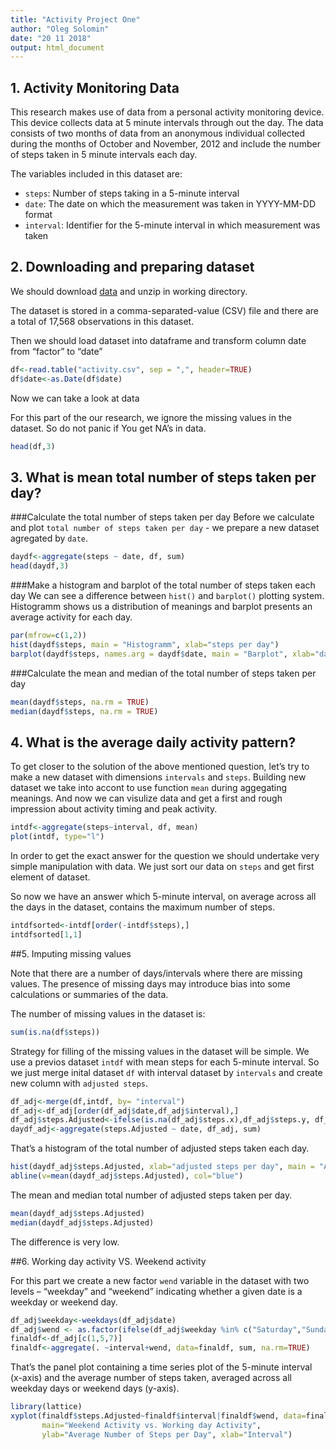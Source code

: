 ```yaml
---
title: "Activity Project One"
author: "Oleg Solomin"
date: "20 11 2018"
output: html_document
---
```

## 1. Activity Monitoring Data

This research makes use of data from a personal activity monitoring device. This device collects data at 5 minute intervals through out the day. The data consists of two months of data from an anonymous individual collected during the months of October and November, 2012 and include the number of steps taken in 5 minute intervals each day.

The variables included in this dataset are:

* `steps`: Number of steps taking in a 5-minute interval
* `date`: The date on which the measurement was taken in YYYY-MM-DD format
* `interval`: Identifier for the 5-minute interval in which measurement was taken

## 2. Downloading and preparing dataset
We should download [data](https://d396qusza40orc.cloudfront.net/repdata%2Fdata%2Factivity.zip) and unzip in working directory.

The dataset is stored in a comma-separated-value (CSV) file and there are a total of 17,568 observations in this dataset.

Then we should load dataset into dataframe and transform column date from "factor" to "date"
```r
df<-read.table("activity.csv", sep = ",", header=TRUE)
df$date<-as.Date(df$date)
```
Now we can take a look at data

For this part of the our research, we ignore the missing values in the dataset. So do not panic if You get NA's in data.
```r
head(df,3)
```
## 3. What is mean total number of steps taken per day?

###Calculate the total number of steps taken per day
Before we calculate and plot `total number of steps taken per day` - we prepare a new dataset agregated by `date`.
```r
daydf<-aggregate(steps ~ date, df, sum)
head(daydf,3)
```
###Make a histogram and barplot of the total number of steps taken each day 
We can see a difference between `hist()` and `barplot()` plotting system.
Histogramm shows us a distribution of meanings and barplot presents an average activity for each day. 
```r
par(mfrow=c(1,2))
hist(daydf$steps, main = "Histogramm", xlab="steps per day")
barplot(daydf$steps, names.arg = daydf$date, main = "Barplot", xlab="date", ylab="steps per day")
```

###Calculate the mean and median of the total number of steps taken per day
```r
mean(daydf$steps, na.rm = TRUE)
median(daydf$steps, na.rm = TRUE)
```

## 4. What is the average daily activity pattern?

To get closer to the solution of the above mentioned question, let's try to make a new dataset with dimensions `intervals` and `steps`. 
Building new dataset we take into accont to use function `mean` during aggegating meanings.
And now we can visulize data and get a first and rough impression about activity timing and peak activity.
```r
intdf<-aggregate(steps~interval, df, mean)
plot(intdf, type="l")
```

In order to get the exact answer for the question we should undertake very simple manipulation with data.
We just sort our data on `steps` and get first element of dataset.

So now we have an answer which 5-minute interval, on average across all the days in the dataset, contains the maximum number of steps.
```r
intdfsorted<-intdf[order(-intdf$steps),]
intdfsorted[1,1]
```

##5. Imputing missing values

Note that there are a number of days/intervals where there are missing values. 
The presence of missing days may introduce bias into some calculations or summaries of the data.

The number of missing values in the dataset is:

```r
sum(is.na(df$steps))
```

Strategy for filling of the missing values in the dataset will be simple. 
We use a previos dataset `intdf` with mean steps for each 5-minute interval.
So we just merge inital dataset `df` with interval dataset by `intervals` and create new column with `adjusted steps`.

```r
df_adj<-merge(df,intdf, by= "interval")
df_adj<-df_adj[order(df_adj$date,df_adj$interval),]
df_adj$steps.Adjusted<-ifelse(is.na(df_adj$steps.x),df_adj$steps.y, df_adj$steps.x)
daydf_adj<-aggregate(steps.Adjusted ~ date, df_adj, sum)
```

That's a histogram of the total number of adjusted steps taken each day.
```r
hist(daydf_adj$steps.Adjusted, xlab="adjusted steps per day", main = "Adjusted steps")
abline(v=mean(daydf_adj$steps.Adjusted), col="blue")
```

The mean and median total number of adjusted steps taken per day. 
```r
mean(daydf_adj$steps.Adjusted)
median(daydf_adj$steps.Adjusted)
```

The difference is very low.

##6. Working day activity VS. Weekend activity

For this part we create a new factor `wend` variable in the dataset with two levels – “weekday” and “weekend” indicating whether a given date is a weekday or weekend day.

```r
df_adj$weekday<-weekdays(df_adj$date)
df_adj$wend <- as.factor(ifelse(df_adj$weekday %in% c("Saturday","Sunday"), "Weekend", "Weekday"))
finaldf<-df_adj[c(1,5,7)]
finaldf<-aggregate(. ~interval+wend, data=finaldf, sum, na.rm=TRUE)
```

That's the panel plot containing a time series plot of the 5-minute interval (x-axis) and the average number of steps taken, averaged across all weekday days or weekend days (y-axis).

```r
library(lattice)
xyplot(finaldf$steps.Adjusted~finaldf$interval|finaldf$wend, data=finaldf, type="l",  layout = c(1,2),
       main="Weekend Activity vs. Working day Activity", 
       ylab="Average Number of Steps per Day", xlab="Interval")
``` 